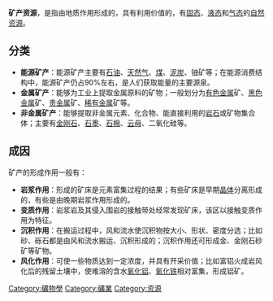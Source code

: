 
{{unreferenced|time=2009-07-26T03:46:10+00:00}}

'''矿产资源'''，是指由地质作用形成的，具有利用价值的，有[[固态|固态]]、[[液态|液态]]和[[气态|气态]]的[[自然资源|自然资源]]。

== 分类 ==
*'''能源矿产'''：能源矿产主要有[[石油|石油]]、[[天然气|天然气]]、[[煤|煤]]、[[泥炭|泥炭]]、铀矿等；在能源消费结构中，能源矿产仍占90%左右，是人们获取能量的主要源泉。
*'''金属矿产'''：能够为工业上提取金属原料的矿物；一般划分为[[有色金属|有色金属]]矿、[[黑色金属|黑色金属]]矿、[[贵金属|贵金属]]矿、[[稀有金属|稀有金属]]矿等。
*'''非金属矿产'''：能够提取非金属元素、化合物、能直接利用的[[岩石|岩石]]或矿物集合体；主要有[[金刚石|金刚石]]、[[石墨|石墨]]、[[石棉|石棉]]、[[云母|云母]]、二氧化硅等。

== 成因 ==
矿产的形成作用一般有：
*'''岩浆作用'''：形成的矿床是元素富集过程的结果；有些矿床是早期[[晶体|晶体]]分离形成的，有些是由晚期岩浆作用形成的。
*'''变质作用'''：岩浆岩及其侵入围岩的接触带处经常发现矿床，该区以接触变质作用为特征。
*'''沉积作用'''：在搬运过程中，风和流水使沉积物按大小、形状、密度分选；比如砂、砾石都是由风和流水搬运、沉积形成的；沉积作用还可形成金、金刚石砂矿等矿物。
*'''风化作用'''：可使一些物质达到一定浓度，并具有开采价值；比如富铝火成岩风化后的残留土壤中，使难溶的含水[[氧化铝|氧化铝]]、[[氧化铁|氧化铁]]相对富集，形成铝矿。

[[Category:礦物學|Category:礦物學]]
[[Category:礦業|Category:礦業]]
[[Category:资源|Category:资源]]